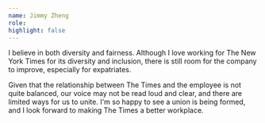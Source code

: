 ```yaml
---
name: Jimmy Zheng
role:
highlight: false
---
```

I believe in both diversity and fairness. Although I love working for The New York Times for its diversity and inclusion, there is still room for the company to improve, especially for expatriates.

Given that the relationship between The Times and the employee is not quite balanced, our voice may not be read loud and clear, and there are limited ways for us to unite. I'm so happy to see a union is being formed, and I look forward to making The Times a better workplace.
